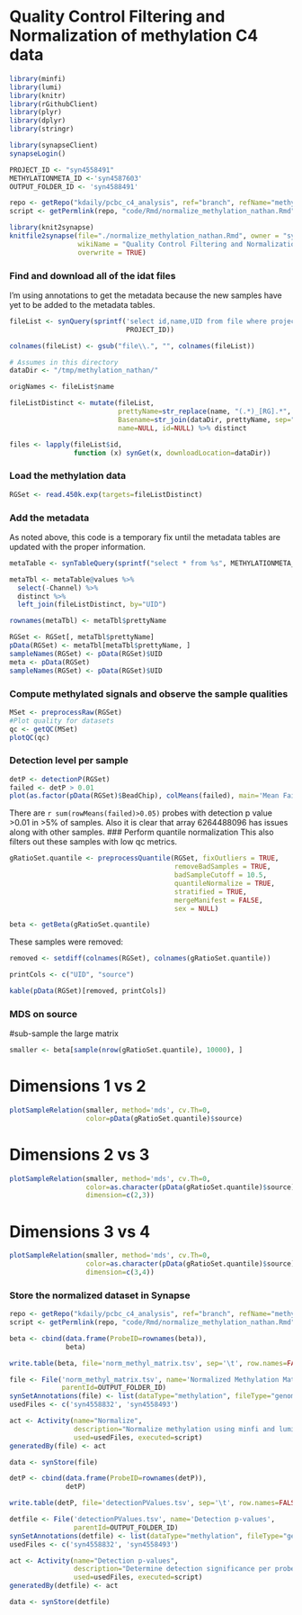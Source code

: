 Quality Control Filtering and Normalization of methylation C4 data
===================================================================
```r
library(minfi)
library(lumi)
library(knitr)
library(rGithubClient)
library(plyr)
library(dplyr)
library(stringr)

library(synapseClient)
synapseLogin()

PROJECT_ID <- "syn4558491"
METHYLATIONMETA_ID <-'syn4587603'
OUTPUT_FOLDER_ID <- 'syn4588491'

```

```r
repo <- getRepo("kdaily/pcbc_c4_analysis", ref="branch", refName="methyl_nathan")
script <- getPermlink(repo, "code/Rmd/normalize_methylation_nathan.Rmd")
```

```r
library(knit2synapse)
knitfile2synapse(file="./normalize_methylation_nathan.Rmd", owner = "syn2233188",
                 wikiName = "Quality Control Filtering and Normalization of methylation data",
                 overwrite = TRUE)
```

### Find and download all of the idat files
I'm using annotations to get the metadata because the new samples have yet to be added to the metadata tables.
```r
fileList <- synQuery(sprintf('select id,name,UID from file where projectId=="%s" and fileType=="idat"', 
                             PROJECT_ID))

colnames(fileList) <- gsub("file\\.", "", colnames(fileList))

# Assumes in this directory
dataDir <- "/tmp/methylation_nathan/"

origNames <- fileList$name

fileListDistinct <- mutate(fileList, 
                           prettyName=str_replace(name, "(.*)_[RG].*", "\\1"),
                           Basename=str_join(dataDir, prettyName, sep="/"),
                           name=NULL, id=NULL) %>% distinct

files <- lapply(fileList$id,
                function (x) synGet(x, downloadLocation=dataDir))
```
### Load the methylation data
```r
RGSet <- read.450k.exp(targets=fileListDistinct)
```
### Add the metadata
As noted above, this code is a temporary fix until the metadata tables are updated with the proper information.
```r
metaTable <- synTableQuery(sprintf("select * from %s", METHYLATIONMETA_ID))

metaTbl <- metaTable@values %>% 
  select(-Channel) %>%
  distinct %>%
  left_join(fileListDistinct, by="UID")

rownames(metaTbl) <- metaTbl$prettyName

RGSet <- RGSet[, metaTbl$prettyName]
pData(RGSet) <- metaTbl[metaTbl$prettyName, ]
sampleNames(RGSet) <- pData(RGSet)$UID
meta <- pData(RGSet)
sampleNames(RGSet) <- pData(RGSet)$UID
```
### Compute methylated signals and observe the sample qualities
```r
MSet <- preprocessRaw(RGSet)
#Plot quality for datasets
qc <- getQC(MSet)
plotQC(qc)
```
### Detection level per sample
```r
detP <- detectionP(RGSet)
failed <- detP > 0.01
plot(as.factor(pData(RGSet)$BeadChip), colMeans(failed), main='Mean Failure Rate per Sample', xlab='Array', ylab='mean # of probes with detection p value >0.01')
```
There are `r sum(rowMeans(failed)>0.05)` probes with detection p value >0.01 in >5% of samples.  Also it is clear that array 6264488096 has issues along with other samples.
### Perform quantile normalization
This also filters out these samples with low qc metrics.
```r
gRatioSet.quantile <- preprocessQuantile(RGSet, fixOutliers = TRUE,
                                         removeBadSamples = TRUE,
                                         badSampleCutoff = 10.5,
                                         quantileNormalize = TRUE,
                                         stratified = TRUE,
                                         mergeManifest = FALSE, 
                                         sex = NULL)

beta <- getBeta(gRatioSet.quantile)
```
These samples were removed:
```r
removed <- setdiff(colnames(RGSet), colnames(gRatioSet.quantile))

printCols <- c("UID", "source")

kable(pData(RGSet)[removed, printCols])
```
### MDS on source
#sub-sample the large matrix
```r
smaller <- beta[sample(nrow(gRatioSet.quantile), 10000), ]
```
# Dimensions 1 vs 2
```r
plotSampleRelation(smaller, method='mds', cv.Th=0, 
                   color=pData(gRatioSet.quantile)$source)
```
# Dimensions 2 vs 3
```r
plotSampleRelation(smaller, method='mds', cv.Th=0, 
                   color=as.character(pData(gRatioSet.quantile)$source),
                   dimension=c(2,3))
```
# Dimensions 3 vs 4
```r
plotSampleRelation(smaller, method='mds', cv.Th=0, 
                   color=as.character(pData(gRatioSet.quantile)$source),
                   dimension=c(3,4))
```

### Store the normalized dataset in Synapse
```r
repo <- getRepo("kdaily/pcbc_c4_analysis", ref="branch", refName="methyl_nathan")
script <- getPermlink(repo, "code/Rmd/normalize_methylation_nathan.Rmd")

beta <- cbind(data.frame(ProbeID=rownames(beta)),
              beta)

write.table(beta, file='norm_methyl_matrix.tsv', sep='\t', row.names=FALSE, quote=FALSE)

file <- File('norm_methyl_matrix.tsv', name='Normalized Methylation Matrix',
             parentId=OUTPUT_FOLDER_ID)
synSetAnnotations(file) <- list(dataType="methylation", fileType="genomicMatrix")
usedFiles <- c('syn4558832', 'syn4558493')

act <- Activity(name="Normalize", 
                description="Normalize methylation using minfi and lumi", 
                used=usedFiles, executed=script)
generatedBy(file) <- act

data <- synStore(file)
```

```r
detP <- cbind(data.frame(ProbeID=rownames(detP)),
              detP)

write.table(detP, file='detectionPValues.tsv', sep='\t', row.names=FALSE, quote=FALSE)

detfile <- File('detectionPValues.tsv', name='Detection p-values',
                parentId=OUTPUT_FOLDER_ID)
synSetAnnotations(detfile) <- list(dataType="methylation", fileType="genomicMatrix")
usedFiles <- c('syn4558832', 'syn4558493')

act <- Activity(name="Detection p-values", 
                description="Determine detection significance per probe per sample.", 
                used=usedFiles, executed=script)
generatedBy(detfile) <- act

data <- synStore(detfile)

```

